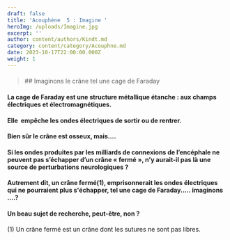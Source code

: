 ```yaml
---
draft: false
title: 'Acouphène  5 : Imagine '
heroImg: /uploads/Imagine.jpg
excerpt: ''
author: content/authors/Kindt.md
category: content/category/Acouphne.md
date: 2023-10-17T22:00:00.000Z
weight: 1
---
```


#### &#x20;

<BlockQuote position="center">
  ## Imaginons  le crâne tel une cage de Faraday
</BlockQuote>

<Space height={55} />

#### La cage de Faraday est une structure métallique étanche : aux champs électriques et&#xA;électromagnétiques.

#### Elle  empêche les&#xA;ondes électriques de sortir ou de&#xA;rentrer.

<Space height={20} />

#### Bien sûr le&#xA;crâne est osseux, mais….

<Space height={20} />

#### Si les ondes&#xA;produites par les milliards de connexions de l’encéphale ne peuvent pas&#xA;s’échapper d’un crâne « fermé », n’y aurait-il pas là une source de&#xA;perturbations neurologiques ?

<Space height={20} />

#### Autrement dit,&#xA;un crâne fermé(1), emprisonnerait les ondes électriques qui ne pourraient plus s'échapper, tel une cage de Faraday..... imaginons ....?

<Space height={20} />

#### &#xA;Un beau sujet de recherche, peut-être, non  ?

<Space height={14} />

(1) Un crâne fermé est un crâne dont les sutures ne sont pas libres.

